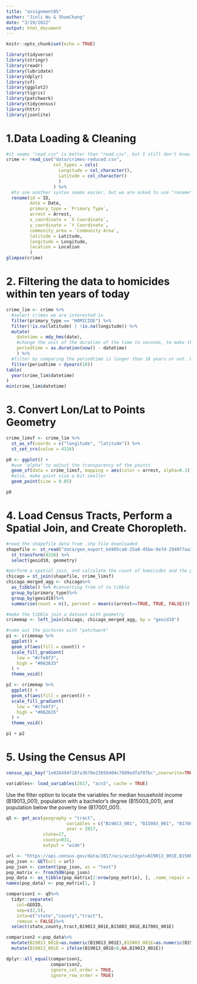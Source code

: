 ```yaml
---
title: "assignment05"
author: "Jinli Wu & ShaeChang"
date: "3/19/2022"
output: html_document
---
```


```r
knitr::opts_chunk$set(echo = TRUE)
```

```r
library(tidyverse)
library(stringr)
library(readr)
library(lubridate)
library(dplyr)
library(sf)
library(ggplot2)
library(tigris)
library(patchwork)
library(tidycensus)
library(httr) 
library(jsonlite)
```
# 1.Data Loading & Cleaning 

```r
#it seems "read_csv" is better than "read.csv", but I still don't know why.
crime <- read_csv("data/crimes-reduced.csv",
                  col_types = cols(
                    Longitude = col_character(), 
                    Latitude = col_character()
                    )
                  ) %>%
  #to use another syntax seems easier, but we are asked to use "rename".
  rename(id = ID,
         date = Date,
         primary_type = `Primary Type`,
         arrest = Arrest,
         x_coordinate = `X Coordinate`,
         y_coordinate = `Y Coordinate`,
         community_area = `Community Area`,
         latitude = Latitude,
         longitude = Longitude,
         location = Location
         )
glimpse(crime)
```

# 2. Filtering the data to homicides within ten years of today

```r
crime_lim <- crime %>%
  #select crimes we are interested in
  filter(primary_type == "HOMICIDE") %>%
  filter(!is.na(latitude) | !is.na(longitude)) %>%
  mutate(
    datetime = mdy_hms(date),
    #change the unit of the duration of the time to seconds, to make the comparision later easier
    periodtime = as.duration(now() - datetime)
    ) %>%
  #filter by comparing the periodtime is longer than 10 years or not. Use "dyears" to measure the duriation also in seconds
  filter(periodtime < dyears(10))
table(
  year(crime_lim$datetime)
)
min(crime_lim$datetime)
```

# 3. Convert Lon/Lat to Points Geometry

```r
crime_limsf <- crime_lim %>%
  st_as_sf(coords = c("longitude", "latitude")) %>%
  st_set_crs(value = 4326) 

p0 <- ggplot() +
  #use "alpha" to adjust the transparency of the points
  geom_sf(data = crime_limsf, mapping = aes(color = arrest, alpha=0.1)) +
  #also, make point size a bit smaller
  geom_point(size = 0.05)

p0

```

# 4. Load Census Tracts, Perform a Spatial Join, and Create Choropleth.

```r
#read the shapefile data from .shp file downloaded
shapefile <- st_read("data/geo_export_bd405ca0-25a8-45be-9e7d-2940f7aa38f7.shp") %>%
  st_transform(4326) %>%
  select(geoid10, geometry)

#perform a spatial join, and calculate the count of homicides and the percent of arrests per homicide 
chicago = st_join(shapefile, crime_limsf)
chicago_merged_agg <- chicago%>%
  as_tibble() %>% #converting from sf to tibble
  group_by(primary_type)%>%
  group_by(geoid10)%>%
  summarise(count = n(), percent = mean(c(arrest==TRUE, TRUE, FALSE))) 

#make the tibble join a dataset with geometry
crimemap <- left_join(chicago, chicago_merged_agg, by = "geoid10")

#come out the pictures with "patchwork"
p1 <- crimemap %>%
  ggplot() +
  geom_sf(aes(fill = count)) +
  scale_fill_gradient(
    low = "#cfe8f3", 
    high = "#062635"
  ) +
  theme_void() 

p2 <- crimemap %>%
  ggplot() +
  geom_sf(aes(fill = percent)) +
  scale_fill_gradient(
    low = "#cfe8f3", 
    high = "#062635"
  ) +
  theme_void() 

p1 + p2
```

# 5. Using the Census API
```r
census_api_key("1e026494f18fa3670e23056404c7609edfaf87bc",overwrite=TRUE)
```

```r
variables<- load_variables(2017, "acs5", cache = TRUE)
```
Use the filter option to locate the variables for median household income (B19013_001), population with a bachelor’s degree (B15003_001), and population below the poverty line (B17001_001).

```r
q5 <- get_acs(geography = "tract", 
                       variables = c("B19013_001", "B15003_001", "B17001_001"), 
                       year = 2017,
              state=17,
              county=031,
              output = "wide")
```
```r
url <- "https://api.census.gov/data/2017/acs/acs5?get=B19013_001E,B15003_001E,B17001_001E&for=tract:*&in=state:17&in=county:031"
pop_json <- GET(url = url)
pop_json <- content(pop_json, as = "text")
pop_matrix <- fromJSON(pop_json)
pop_data <- as_tibble(pop_matrix[2:nrow(pop_matrix), ], .name_repair = "minimal")
names(pop_data) <- pop_matrix[1, ]
```

```r
comparison1 <- q5%>%
  tidyr::separate(
    col=GEOID,
    sep=c(2,5),
    into=c("state","county","tract"),
    remove = FALSE)%>%
  select(state,county,tract,B19013_001E,B15003_001E,B17001_001E)

comparison2 <-pop_data%>%
  mutate(B19013_001E=as.numeric(B19013_001E),B15003_001E=as.numeric(B15003_001E),B17001_001E=as.numeric(B17001_001E))%>%
  mutate(B19013_001E = ifelse(B19013_001E<0,NA,B19013_001E))

dplyr::all_equal(comparison1,
                 comparison2,
                 ignore_col_order = TRUE,
                 ignore_row_order = TRUE)
```

